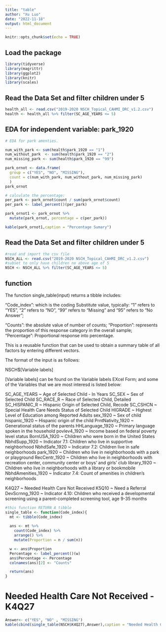 ---
title: "table"
author: "Xu Luo"
date: "2022-11-18"
output: html_document
---

```{r setup, include=FALSE}
knitr::opts_chunk$set(echo = TRUE)
```

## Load the package

```{r,warning=FALSE}
library(tidyverse)
library(magrittr)
library(ggplot2)
library(knitr)
library(scales)
```

## Read the Data Set and filter children under 5

```{r,eval=FALSE}
health_all <- read.csv("2019-2020 NSCH_Topical_CAHMI_DRC_v1.2.csv")
health <- health_all %>% filter(SC_AGE_YEARS <= 5)

```

## EDA for independent variable: park_1920

```{r,eval=FALSE}
# EDA for park amenties.

num_with_park <- sum(health$park_1920 == "1")
num_without_park  <- sum(health$park_1920 == "2")
num_missing_park <- sum(health$park_1920 == "99")

park_ornot <- data.frame(
  group = c("YES", "NO", "MISSING"),
  count = c(num_with_park, num_without_park, num_missing_park)
  )
park_ornot

# calculate the percentage:
per_park <- park_ornot$count / sum(park_ornot$count)
per_park <- label_percent()(per_park)

park_ornot1 <- park_ornot %>%
  mutate(park_ornot, percentage = c(per_park))

kable(park_ornot1,caption = "Percentage Sumary")
```

## Read the Data Set and filter children under 5

```{r}
#read and import the csv file
NSCH_ALL <- read.csv("2019-2020 NSCH_Topical_CAHMI_DRC_v1.2.csv")
#subset to only have children no above age of 5
NSCH <- NSCH_ALL %>% filter(SC_AGE_YEARS <= 5)
```

## function

The function single_table(input) returns a tibble includes:

"Code_index": which is the coding Substitute value, typically: "1" refers to "YES", "2" refers to "NO", "99" refers to "Missing" and "95" refers to "No Answer";

"Counts": the absolute value of number of counts; "Proportion": represents the proportion of this response category in the overall sample; "Percentage": Proportional response into percentage.

This is a reusable function that can be used to obtain a summary table of all factors by entering different vectors.

The format of the input is as follows:

NSCH\$[Variable labels]

[Variable labels] can be found on the Variable labels EXcel Form; and some of the Variables that we are most interesd is listed below:

SC_AGE_YEARS \~ Age of Selected Child - In Years SC_SEX \~ Sex of Selected Child SC_RACE_R \~ Race of Selected Child, Detailed SC_HISPANIC_R \~ Hispanic Origin of Selected Child, Recode SC_CSHCN \~ Special Health Care Needs Status of Selected Child HIGRADE \~ Highest Level of Education among Reported Adults sex_1920 \~ Sex of child hispanic_1920 \~ Hispanic origin of the child PrntNativity_1920 \~ Generational status of the parents HHLanguage_1920 \~ Primary language spoken in the household povlev4_1920 \~ Income based on federal poverty level status BornUSA_1920 \~ Children who were born in the United States NbhdSupp_1920 \~ Indicator 7.1: Children who live in supportive neighborhood NbhdSafe_1920 \~ Indicator 7.2: Children live in safe neighborhoods park_1920 \~ Children who live in neighborhoods with a park or playground RecCentr_1920 \~ Children who live in neighborhoods with recreation center, community center or boys' and girls' club library_1920 \~ Children who live in neighborhoods with a library or bookmobile NbhdAmenities_1920 \~ Indicator 7.4: Count of amenities in children's neighborhoods

K4Q27 \~ Needed Health Care Not Received K5Q10 \~ Need a Referral DevScrnng_1920 \~ Indicator 4.10: Children who received a developmental screening using a parent-completed screening tool, age 9-35 months

```{r}
#this function RETURN A tibble 
single_table <- function(Code_index){
  mt <- tibble(Code_index)
  
  ans <- mt %>% 
    count(Code_index) %>%
    arrange() %>% 
    mutate(Proportion = n / sum(n)) 

  w <- ans$Proportion
  Percentage <- label_percent()(w)
  ans$Percentage <- Percentage
  colnames(ans)[2] <- "Counts"

  return(ans)
}

```

# Needed Health Care Not Received - K4Q27


```{r}

Answer<- c("YES", "NO" , "MISSING")
kable(cbind(single_table(NSCH$K4Q27),Answer),caption = "Needed Health Care Not Received")

```























































